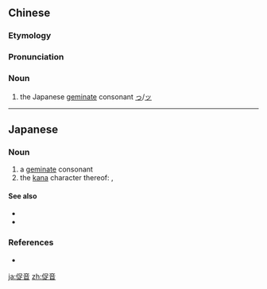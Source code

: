 ==Chinese==
{{zh-forms}}

===Etymology===
{{wasei kango||そくおん|sokuon}}

===Pronunciation===
{{zh-pron
|m=cùyīn
|c=cuk1 jam1
|cat=n
}}

===Noun===
{{zh-noun}}

# the Japanese [[geminate]] consonant [[っ]]/[[ッ]]

----

==Japanese==
{{ja-kanjitab|そく|おん|yomi=on}}
{{wikipedia|Sokuon}}

===Noun===
{{ja-noun|そくおん}}

# a [[geminate]] consonant
# the [[kana]] character thereof: {{m|ja|っ}}, {{m|ja|ッ}}

====See also====
* {{m|ja|っ}}
* {{m|ja|ッ}}

===References===
* {{R:Shogakukan}}

[[ja:促音]]
[[zh:促音]]